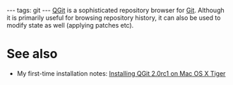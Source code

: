 ---
tags: git
---
[[QGit]] is a sophisticated repository browser for [[Git]]. Although it is primarily useful for browsing repository history, it can also be used to modify state as well (applying patches etc).

= See also =

* My first-time installation notes: [[Installing QGit 2.0rc1 on Mac OS X Tiger]]
